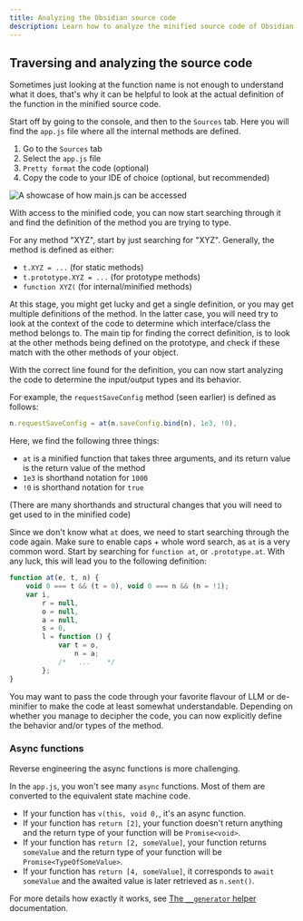 ```yaml
---
title: Analyzing the Obsidian source code
description: Learn how to analyze the minified source code of Obsidian to understand the behavior of undocumented functions.
---
```


## Traversing and analyzing the source code

Sometimes just looking at the function name is not enough to understand what it does,
that's why it can be helpful to look at the actual definition of the function in the minified source code.

Start off by going to the console, and then to the `Sources` tab.
Here you will find the `app.js` file where all the internal methods are defined.

1. Go to the `Sources` tab
2. Select the `app.js` file
3. `Pretty format` the code (optional)
4. Copy the code to your IDE of choice (optional, but recommended)

![A showcase of how `main.js` can be accessed](../../../../assets/accessing-main.png)

With access to the minified code, you can now start searching through it and find the definition of the method you are trying to type.

For any method "XYZ", start by just searching for "XYZ". Generally, the method is defined as either:

-   `t.XYZ = ...` (for static methods)
-   `t.prototype.XYZ = ...` (for prototype methods)
-   `function XYZ(` (for internal/minified methods)

At this stage, you might get lucky and get a single definition, or you may get multiple definitions of the method.
In the latter case,
you will need try to look at the context of the code to determine which interface/class the method belongs to.
The main tip for finding the correct definition, is to look at the other methods being defined on the prototype,
and check if these match with the other methods of your object.

With the correct line found for the definition, you can now start analyzing the code to determine the input/output types
and its behavior.

For example, the `requestSaveConfig` method (seen earlier) is defined as follows:

```js
n.requestSaveConfig = at(n.saveConfig.bind(n), 1e3, !0),
```

Here, we find the following three things:

-   `at` is a minified function that takes three arguments, and its return value is the return value of the method
-   `1e3` is shorthand notation for `1000`
-   `!0` is shorthand notation for `true`

(There are many shorthands and structural changes that you will need to get used to in the minified code)

Since we don't know what `at` does, we need to start searching through the code again. Make sure to enable caps + whole word search, as `at` is a very common word.
Start by searching for `function at`, or `.prototype.at`. With any luck, this will lead you to the following definition:

```js
function at(e, t, n) {
    void 0 === t && (t = 0), void 0 === n && (n = !1);
    var i,
        r = null,
        o = null,
        a = null,
        s = 0,
        l = function () {
            var t = o,
                n = a;
            /*   ...    */
        };
}
```

You may want to pass the code through your favorite flavour of LLM or de-minifier to make the code at least somewhat understandable.
Depending on whether you manage to decipher the code, you can now explicitly define the behavior and/or types of the method.

### Async functions

Reverse engineering the async functions is more challenging.

In the `app.js`, you won't see many `async` functions. Most of them are converted to the equivalent state machine code.

- If your function has `v(this, void 0,`, it's an async function.
- If your function has `return [2]`, your function doesn't return anything and the return type of your function will be `Promise<void>`.
- If your function has `return [2, someValue]`, your function returns `someValue` and the return type of your function will be `Promise<TypeOfSomeValue>`.
- If your function has `return [4, someValue]`, it corresponds to `await someValue` and the awaited value is later retrieved as `n.sent()`.

For more details how exactly it works, see [The `__generator` helper](https://github.com/microsoft/tslib/blob/main/docs/generator.md) documentation.
